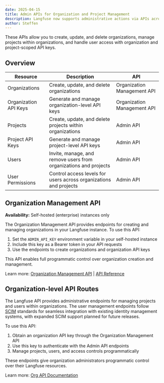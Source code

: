```yaml
---
date: 2025-04-15
title: Admin APIs for Organization and Project Management
description: Langfuse now supports administrative actions via APIs across organizations and projects.
author: Steffen
---
```



<ChangelogHeader />

These APIs allow you to create, update, and delete organizations, manage projects within organizations, and handle user access with organization and project-scoped API keys.

## Overview

| Resource              | Description                                                       | API                         |
| --------------------- | ----------------------------------------------------------------- | --------------------------- |
| Organizations         | Create, update, and delete organizations                          | Organization Management API |
| Organization API Keys | Generate and manage organization-level API keys                   | Organization Management API |
| Projects              | Create, update, and delete projects within organizations          | Admin API                   |
| Project API Keys      | Generate and manage project-level API keys                        | Admin API                   |
| Users                 | Invite, manage, and remove users from organizations and projects  | Admin API                   |
| User Permissions      | Control access levels for users across organizations and projects | Admin API                   |

## Organization Management API

**Availability:** Self-hosted (enterprise) instances only

The Organization Management API provides endpoints for creating and managing organizations in your Langfuse instance. To use this API:

1. Set the `ADMIN_API_KEY` environment variable in your self-hosted instance
2. Include this key as a Bearer token in your API requests
3. Use the endpoints to create organizations and organization API keys

This API enables full programmatic control over organization creation and management.

Learn more: [Organization Management API](/self-hosting/administration/organization-management-api) | [API Reference](https://organizations-api.reference.langfuse.com/)

## Organization-level API Routes

The Langfuse API provides administrative endpoints for managing projects and users within organizations.
The user management endpoints follow [SCIM](https://datatracker.ietf.org/doc/html/rfc7642) standards for seamless integration with existing identity management systems, with expanded SCIM support planned for future releases.

To use this API:

1. Obtain an organization API key through the Organization Management API
2. Use this key to authenticate with the Admin API endpoints
3. Manage projects, users, and access controls programmatically

These endpoints give organization administrators programmatic control over their Langfuse resources.

Learn more: [Org API Documentation](/docs/administration/scim-and-org-api)
